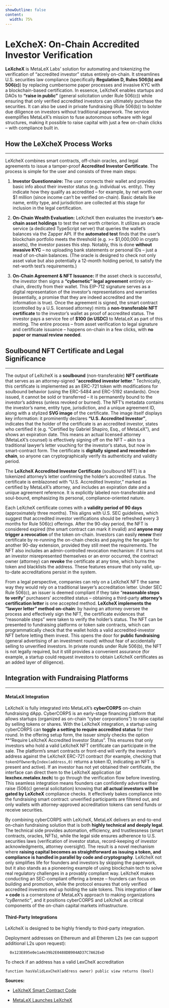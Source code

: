 ```yaml
---
showOutline: false
content:
  width: 75%
---
```


# LeXcheX: On-Chain Accredited Investor Verification

**LeXcheX** is MetaLeX Labs’ solution for automating and tokenizing the verification of “accredited investor” status entirely on-chain. It streamlines U.S. securities law compliance (specifically **Regulation D, Rules 506(b) and 506(c)**) by replacing cumbersome paper processes and invasive KYC with a blockchain-based certification. In essence, LeXcheX enables startups and DAOs to **“raise in public”** (general solicitation under Rule 506(c)) while ensuring that only verified accredited investors can ultimately purchase the securities. It can also be used in private fundraising (Rule 506(b)) to bolster due diligence on investors without traditional paperwork. The service exemplifies MetaLeX’s mission to fuse autonomous software with legal structures, making it possible to raise capital with just a few on-chain clicks – with compliance built in.

## How the LeXcheX Process Works
-----------------------------

LeXcheX combines smart contracts, off-chain oracles, and legal agreements to issue a tamper-proof **Accredited Investor Certificate**. The process is simple for the user and consists of three main steps:

1.   **Investor Questionnaire:** The user connects their wallet and provides basic info about their investor status (e.g. individual vs. entity). They indicate how they qualify as accredited – for example, by net worth over $1 million (since income can’t be verified on-chain). Basic details like name, entity type, and jurisdiction are collected at this stage for inclusion in the legal certification.

2.   **On-Chain Wealth Evaluation:** LeXcheX then evaluates the investor’s **on-chain asset holdings** to test the net worth criterion. It utilizes an oracle service (a dedicated TypeScript server) that queries the wallet’s balances via the Zapper API. If the **automated test** finds that the user’s blockchain portfolio meets the threshold (e.g. >= $1,000,000 in crypto assets), the investor passes this step. Notably, this is done **without invasive KYC** – no uploading bank statements or personal IDs – just a read of on-chain balances. (The oracle is designed to check not only asset value but also potentially a 12-month holding period, to satisfy the net-worth test’s requirements.)

3.   **On-Chain Agreement & NFT Issuance:** If the asset check is successful, the investor then signs a **“cybernetic” legal agreement** entirely on-chain, directly from their wallet. This EIP-712 signature serves as a digital representation of the investor’s representations and warranties (essentially, a promise that they are indeed accredited and the information is true). Once the agreement is signed, the smart contract (controlled by a U.S. licensed attorney) mints a **non-transferable NFT certificate** to the investor’s wallet as proof of accredited status. The investor pays a service fee of **$100 (in USDC)** to MetaLeX as part of this minting. The entire process – from asset verification to legal signature and certificate issuance – happens on-chain in a few clicks, with **no paper or manual review needed**.

## Soulbound NFT Certificate and Legal Significance
------------------------------------------------

The output of LeXcheX is a **soulbound** (non-transferable) **NFT certificate** that serves as an attorney-signed “**accredited investor letter**.” Technically, this certificate is implemented as an ERC-721 token with modifications for soulbound behavior (using the ERC-5484 and ERC-5192 standards). Once issued, it cannot be sold or transferred – it is permanently bound to the investor’s address (unless revoked or burned). The NFT’s metadata contains the investor’s name, entity type, jurisdiction, and a unique agreement ID, along with a stylized **SVG image** of the certificate. The image itself displays key information: it prominently declares **“U.S. Accredited Investor”**, indicates that the holder of the certificate is an accredited investor, states who certified it (e.g. “Certified by Gabriel Shapiro, Esq., of MetaLeX”), and shows an expiration date. This means an actual licensed attorney (MetaLeX’s counsel) is effectively signing off on the NFT – akin to a traditional lawyer’s letter vouching for the investor’s status, but now in smart-contract form. The certificate is **digitally signed and recorded on-chain**, so anyone can cryptographically verify its authenticity and validity period.

The **LeXcheX Accredited Investor Certificate** (soulbound NFT) is a tokenized attorney’s letter confirming the holder’s accredited status. The certificate is emblazoned with “U.S. Accredited Investor,” marked as certified by MetaLeX’s attorney, and includes an expiration date and a unique agreement reference. It is explicitly labeled non-transferable and soul-bound, emphasizing its personal, compliance-oriented nature.

Each LeXcheX certificate comes with a **validity period of 90 days** (approximately three months). This aligns with U.S. SEC guidelines, which suggest that accredited investor verifications should be refreshed every 3 months for Rule 506(c) offerings. After the 90-day period, the NFT is considered expired (the smart contract can mark it invalid) and **anyone may trigger a revocation** of the token on-chain. Investors can easily **renew** their certificate by re-running the on-chain checks and paying the fee again for another 90-day extension, provided they still meet the requirements. The NFT also includes an admin-controlled revocation mechanism: if it turns out an investor misrepresented themselves or an error occurred, the contract owner (attorney) can **revoke** the certificate at any time, which burns the token and blacklists the address. These features ensure that only valid, up-to-date accreditations persist in the system.

From a legal perspective, companies can rely on a LeXcheX NFT the same way they would rely on a traditional lawyer’s accreditation letter. Under SEC Rule 506(c), an issuer is deemed compliant if they take “**reasonable steps to verify**” purchasers’ accredited status – obtaining a third-party **attorney’s certification letter** is one accepted method. **LeXcheX implements the “lawyer letter” method on-chain**: by having an attorney oversee the process and effectively sign the NFT, the certificate evidences that “reasonable steps” were taken to verify the holder’s status. The NFT can be presented to fundraising platforms or token sale contracts, which can programmatically check that the wallet holds a valid accredited-investor NFT before letting them invest. This opens the door for **public fundraising** (general advertising of an investment round) without fear of accidentally selling to unverified investors. In private rounds under Rule 506(b), the NFT is not legally required, but it still provides a convenient assurance (for example, a startup could request investors to obtain LeXcheX certificates as an added layer of diligence).

## Integration with Fundraising Platforms 
----------------------------------------------------

#### MetaLeX Integration

LeXcheX is fully integrated into MetaLeX’s **cyberCORPS** on-chain fundraising dApp. CyberCORPS is an early-stage financing platform that allows startups (organized as on-chain “cyber corporations”) to raise capital by selling tokens or shares. With the LeXcheX integration, a startup using cyberCORPS can **toggle a setting to require accredited status** for their round. In the offering setup form, the issuer simply checks the option **“Require LeXcheX Accredited Investor Status”. This ensures that only investors who hold a valid LeXcheX NFT certificate can participate in the sale. The platform’s smart contracts or front-end will verify the investor’s address against the LeXcheX ERC-721 contract (for example, checking that `tokenOfOwnerByIndex(address,0)` returns a token ID, indicating an NFT is present and active). If an investor has not yet obtained their certificate, the interface can direct them to the LeXcheX application (at **lexchex.metalex.tech**) to go through the verification flow before investing. This seamless integration means founders can confidently advertise their raise (506(c) general solicitation) knowing that **all actual investors will be gated by LeXcheX** compliance checks. It effectively bakes compliance into the fundraising smart contract: unverified participants are filtered out, and only wallets with attorney-approved accreditation tokens can send funds or receive securities.

By combining cyberCORPS with LeXcheX, MetaLeX delivers an end-to-end on-chain fundraising solution that is both **highly technical and deeply legal**. The technical side provides automation, efficiency, and trustlessness (smart contracts, oracles, NFTs), while the legal side ensures adherence to U.S. securities laws (verification of investor status, record-keeping of investor acknowledgments, attorney oversight). The result is a novel mechanism where **raising capital becomes as straightforward as issuing a token, and compliance is handled in parallel by code and cryptography**. LeXcheX not only simplifies life for founders and investors by skipping the paperwork, but it also stands as a pioneering example of using blockchain tech to solve real regulatory challenges in a provably compliant way. LeXcheX makes conducting an SEC-compliant offering a breeze – founders can focus on building and promotion, while the protocol ensures that only verified accredited investors end up holding the sale tokens. This integration of **law + code** is a cornerstone of MetaLeX’s approach to making organizations _“cyBernetic”_, and it positions cyberCORPS and LeXcheX as critical components of the on-chain capital markets infrastructure.

#### Third-Party Integrations
LeXcheX is designed to be highly friendly to third-party integration. 

Deployment addresses on Ethereum and all Etherem L2s (we can support additional L2s upon request):
```
  0x123E895e0e1a4e39b2E0488DB904AD37C7A62EeD
```

To check if an address has a valid LexCheX accreditation
```
function hasValidLexCheX(address owner) public view returns (bool)
```
**Sources:**

* [LeXcheX Smart Contract Code](https://github.com/MetaLex-Tech/cybercorps-contracts/blob/e2afc8b1fbecff89f97b8b23d6134508ed00437a/src/creds/lexchex.sol)

* [MetaLeX Launches LeXcheX](https://x.com/MetaLeX_Labs/status/1943310043853521392)
